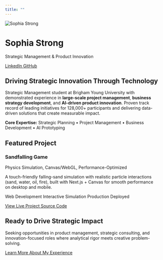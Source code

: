 ```yaml
---
title: ""
---
```


<div class="hero-banner">
<div class="container">

<img src="images/profile.jpg" alt="Sophia Strong">

<h1>Sophia Strong</h1>

<p class="lead">Strategic Management & Product Innovation</p>

<a href="https://www.linkedin.com/in/sophia-strong/" class="btn btn-outline-primary" target="_blank">
  <i class="fab fa-linkedin"></i> LinkedIn
</a>
<a href="https://github.com/stronsop000" class="btn btn-outline-primary" target="_blank">
  <i class="fab fa-github"></i> GitHub
</a>

</div>
</div>

<div class="content-section">
<div class="container">
<div class="row justify-content-center">
<div class="col-lg-8 text-center">

## Driving Strategic Innovation Through Technology

Strategic Management student at Brigham Young University with demonstrated experience in **large-scale project management**, **business strategy development**, and **AI-driven product innovation**. Proven track record of leading initiatives for 128,000+ participants and delivering data-driven solutions that create measurable impact.

**Core Expertise:** Strategic Planning • Project Management • Business Development • AI Prototyping

</div>
</div>
</div>
</div>

<div class="bg-light content-section">
<div class="container">

<h2 class="text-center mb-4">Featured Project</h2>

<div class="row justify-content-center">
<div class="col-md-8">
<div class="project-card">

<h3>Sandfalling Game</h3>
<p class="text-muted mb-3">Physics Simulation, Canvas/WebGL, Performance-Optimized</p>

<p>A touch-friendly falling-sand simulation with realistic particle interactions (sand, water, oil, fire), built with Next.js + Canvas for smooth performance on desktop and mobile.</p>

<div class="project-tech">
<span class="badge bg-primary">Web Development</span>
<span class="badge bg-info">Interactive Simulation</span>
<span class="badge bg-success">Production</span>
<span class="badge bg-secondary">Deployed</span>
</div>

<div class="mt-3">
<a href="https://sand-falling.vercel.app/" class="btn btn-primary" target="_blank">
  <i class="fas fa-external-link-alt"></i> View Live Project
</a>
<a href="https://github.com/stronsop000/sand-falling" class="btn btn-outline-primary" target="_blank">
  <i class="fab fa-github"></i> Source Code
</a>
</div>

</div>
</div>
</div>

</div>
</div>

<div class="content-section">
<div class="container">
<div class="row justify-content-center">
<div class="col-lg-8 text-center">

<h2>Ready to Drive Strategic Impact</h2>

<p class="lead">Seeking opportunities in product management, strategic consulting, and innovation-focused roles where analytical rigor meets creative problem-solving.</p>

<a href="about.qmd" class="btn btn-primary btn-lg">
  <i class="fas fa-user"></i> Learn More About My Experience
</a>

</div>
</div>
</div>
</div>

